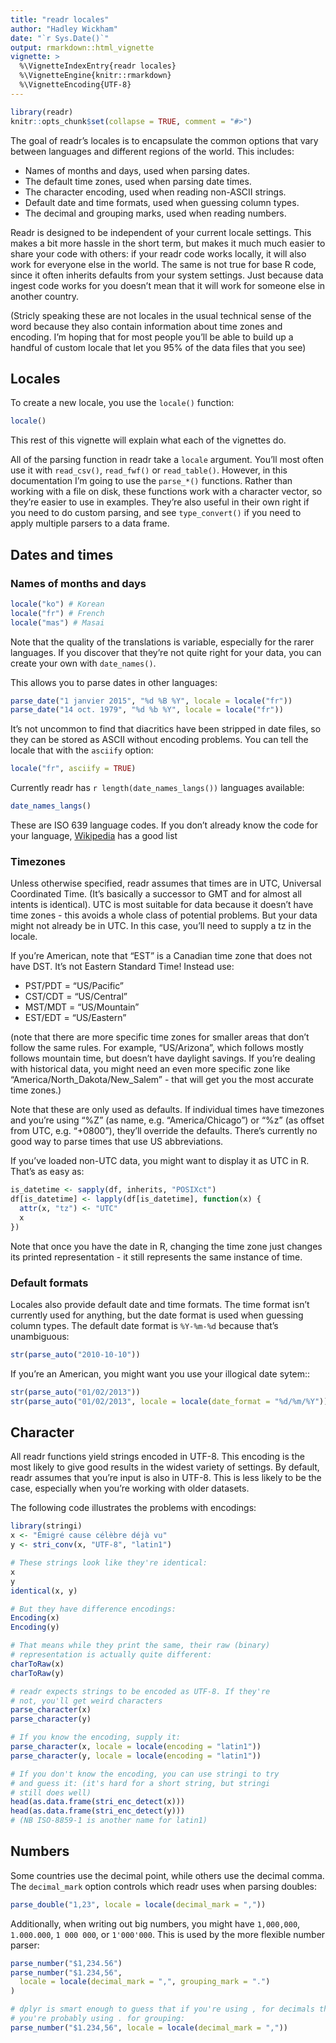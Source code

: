 ```yaml
---
title: "readr locales"
author: "Hadley Wickham"
date: "`r Sys.Date()`"
output: rmarkdown::html_vignette
vignette: >
  %\VignetteIndexEntry{readr locales}
  %\VignetteEngine{knitr::rmarkdown}
  %\VignetteEncoding{UTF-8}
---
```


```r
library(readr)
knitr::opts_chunk$set(collapse = TRUE, comment = "#>")
```

The goal of readr's locales is to encapsulate the common options that vary between languages and different regions of the world. This includes:

* Names of months and days, used when parsing dates.
* The default time zones, used when parsing date times.
* The character encoding, used when reading non-ASCII strings.
* Default date and time formats, used when guessing column types.
* The decimal and grouping marks, used when reading numbers.

Readr is designed to be independent of your current locale settings. This makes a bit more hassle in the short term, but makes it much much easier to share your code with others: if your readr code works locally, it will also work for everyone else in the world. The same is not true for base R code, since it often inherits defaults from your system settings. Just because data ingest code works for you doesn't mean that it will work for someone else in another country.

(Stricly speaking these are not locales in the usual technical sense of the word because they also contain information about time zones and encoding. I'm hoping that for most people you'll be able to build up a handful of custom locale that let you 95% of the data files that you see)

## Locales

To create a new locale, you use the `locale()` function:

```r
locale()
```

This rest of this vignette will explain what each of the vignettes do.

All of the parsing function in readr take a `locale` argument. You'll most often use it with `read_csv()`, `read_fwf()` or `read_table()`. However, in this documentation I'm going to use the `parse_*()` functions. Rather than working with a file on disk, these functions work with a character vector, so they're easier to use in examples. They're also useful in their own right if you need to do custom parsing, and see `type_convert()` if you need to apply multiple parsers to a data frame.

## Dates and times

### Names of months and days

```r
locale("ko") # Korean
locale("fr") # French
locale("mas") # Masai
```

Note that the quality of the translations is variable, especially for the rarer languages. If you discover that they're not quite right for your data, you can create your own with `date_names()`.

This allows you to parse dates in other languages:

```r
parse_date("1 janvier 2015", "%d %B %Y", locale = locale("fr"))
parse_date("14 oct. 1979", "%d %b %Y", locale = locale("fr"))
```

It's not uncommon to find that diacritics have been stripped in date files, so they can be stored as ASCII without encoding problems. You can tell the locale that with the `asciify` option:

```r
locale("fr", asciify = TRUE)
```

Currently readr has `r length(date_names_langs())` languages available:

```r
date_names_langs()
```

These are ISO 639 language codes. If you don't already know the code for your language, [Wikipedia](https://en.wikipedia.org/wiki/List_of_ISO_639-1_codes) has a good list 

### Timezones

Unless otherwise specified, readr assumes that times are in UTC, Universal Coordinated Time. (It's basically a successor to GMT and for almost all intents is identical). UTC is most suitable for data because it doesn't have time zones - this avoids a whole class of potential problems. But your data might not already be in UTC. In this case, you'll need to supply a tz in the locale.

If you're American, note that "EST" is a Canadian time zone that does not have DST. It's not Eastern Standard Time! Instead use:

* PST/PDT = "US/Pacific"
* CST/CDT = "US/Central"
* MST/MDT = "US/Mountain"
* EST/EDT = "US/Eastern"

(note that there are more specific time zones for smaller areas that don't follow the same rules. For example, "US/Arizona", which follows mostly follows mountain time, but doesn't have daylight savings. If you're dealing with historical data, you might need an even more specific zone like "America/North_Dakota/New_Salem" - that will get you the most accurate time zones.)

Note that these are only used as defaults. If individual times have timezones and you're using "%Z" (as name, e.g. "America/Chicago") or "%z" (as offset from UTC, e.g. "+0800"), they'll override the defaults. There's currently no good way to parse times that use US abbreviations.

If you've loaded non-UTC data, you might want to display it as UTC in R. That's as easy as:

```r
is_datetime <- sapply(df, inherits, "POSIXct")
df[is_datetime] <- lapply(df[is_datetime], function(x) {
  attr(x, "tz") <- "UTC"
  x
})
```

Note that once you have the date in R, changing the time zone just changes its printed representation - it still represents the same instance of time.

### Default formats

Locales also provide default date and time formats. The time format isn't currently used for anything, but the date format is used when guessing column types. The default date format is `%Y-%m-%d` because that's unambiguous:

```r
str(parse_auto("2010-10-10"))
```

If you're an American, you might want you use your illogical date sytem::

```r
str(parse_auto("01/02/2013"))
str(parse_auto("01/02/2013", locale = locale(date_format = "%d/%m/%Y")))
```

## Character

All readr functions yield strings encoded in UTF-8. This encoding is the most likely to give good results in the widest variety of settings. By default, readr assumes that you're input is also in UTF-8. This is less likely to be the case, especially when you're working with older datasets.

The following code illustrates the problems with encodings:

```r
library(stringi)
x <- "Émigré cause célèbre déjà vu"
y <- stri_conv(x, "UTF-8", "latin1")

# These strings look like they're identical:
x
y
identical(x, y)

# But they have difference encodings:
Encoding(x)
Encoding(y)

# That means while they print the same, their raw (binary)
# representation is actually quite different:
charToRaw(x)
charToRaw(y)

# readr expects strings to be encoded as UTF-8. If they're
# not, you'll get weird characters
parse_character(x)
parse_character(y)

# If you know the encoding, supply it:
parse_character(x, locale = locale(encoding = "latin1"))
parse_character(y, locale = locale(encoding = "latin1"))

# If you don't know the encoding, you can use stringi to try 
# and guess it: (it's hard for a short string, but stringi
# still does well)
head(as.data.frame(stri_enc_detect(x)))
head(as.data.frame(stri_enc_detect(y)))
# (NB ISO-8859-1 is another name for latin1)
```

## Numbers

Some countries use the decimal point, while others use the decimal comma. The `decimal_mark` option controls which readr uses when parsing doubles:

```r
parse_double("1,23", locale = locale(decimal_mark = ","))
```

Additionally, when writing out big numbers, you might have `1,000,000`, `1.000.000`, `1 000 000`, or `1'000'000`. This is used by the more flexible number parser:

```r
parse_number("$1,234.56")
parse_number("$1.234,56", 
  locale = locale(decimal_mark = ",", grouping_mark = ".")
)

# dplyr is smart enough to guess that if you're using , for decimals then
# you're probably using . for grouping:
parse_number("$1.234,56", locale = locale(decimal_mark = ","))
```
